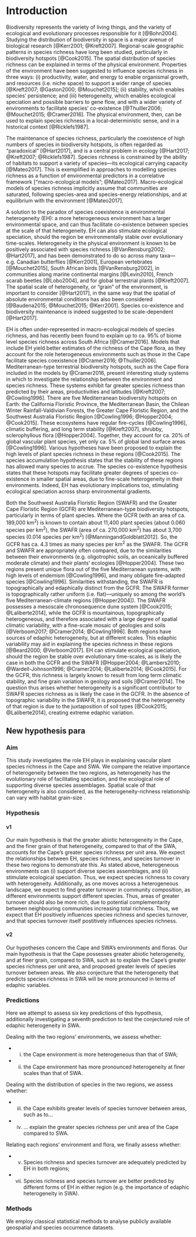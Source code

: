 # Introduction

Biodiversity represents the variety of living things, and the variety of ecological and evolutionary processes responsible for it [@Bohn2004]. Studying the distribution of biodiversity in space is a major avenue of biological research [@Kerr2001; @Kreft2007]. Regional-scale geographic patterns in species richness have long been studied, particularly in biodiversity hotspots [@Cook2015]. The spatial distribution of species richness can be explained in terms of the physical environment. Properties of the environment have been suggested to influence species richness in three ways: (i) productivity, water, and energy to enable organismal growth, and resources (i.e. niche space) to support a wider range of species [@Kreft2007; @Gaston2000; @Mouchet2015]; (ii) stability, which enables species' persistence; and (iii) heterogeneity, which enables ecological speciation and possible barriers to gene flow, and with a wider variety of environments to facilitate species’ co-existence [@Thuiller2006; @Mouchet2015; @Cramer2016]. The physical environment, then, can be used to explain species richness in a local-deterministic sense, and in a historical context [@Ricklefs1987].

The maintenance of species richness, particularly the coexistence of high numbers of species in biodiversity hotspots, is often regarded as "paradoxical" [@Hart2017], and is a central problem in ecology [@Hart2017; @Kreft2007; @Ricklefs1987]. Species richness is constrained by the ability of habitats to support a variety of species---its ecological carrying capacity [@Mateo2017]. This is exemplified in approaches to modelling species richness as a function of environmental predictors in a correlative framework ["macro-ecological models"; @Mateo2017]. Macro-ecological models of species richness implicitly assume that communities are saturated, following species-area and species-energy relationships, and at equilibrium with the environment [@Mateo2017]. <!--Whether these assumptions are valid remains debated [@refs; @SDM_aliens_ref; @SDMs_et_al_refs]. Despite this, correlative approaches are a useful tool when first researching specific questions concerning species richness and environmental conditions.-->

A solution to the paradox of species coexistence is environmental heterogeneity (EH): a more heterogeneous environment has a larger environmental space, and can thus facilitate co-existence between species at the scale of that heterogeneity. EH can also stimulate ecological speciation, should the region be environmentally stable over evolutionary time-scales. Heterogeneity in the physical environment is known to be positively associated with species richness [@VanRensburg2002; @Hart2017], and has been demonstrated to do so across many taxa---e.g. Canadian butterflies [@Kerr2001], European vertebrates [@Mouchet2015], South African birds [@VanRensburg2002], in communities along marine continental margins [@Levin2010], French scarab beetles [@Lobo2004], and for global terrestrial plants [@Kreft2007]. The spatial scale of heterogeneity, or "grain" of the environment, is important to consider [@Hart2017], in the same way that the spatial of absolute environmental conditions has also been considered [@Baudena2015; @Mouchet2015; @Kerr2001]. Species co-existence and biodiversity maintenance is indeed suggested to be scale-dependent [@Hart2017].

EH is often under-represented in macro-ecological models of species richness, and has recently been found to explain up to ca. 95% of biome level species richness across South Africa [@Cramer2016]. Models that include EH yield better estimates of the richness of the Cape flora, as they account for the role heterogeneous environments such as those in the Cape facilitate species coexistence [@Cramer2016; @Thuiller2006]. Mediterranean-type terrestrial biodiversity hotspots, such as the Cape flora included in the models by @Cramer2016, present interesting study systems in which to investigate the relationship between the environment and species richness. These systems exhibit far greater species richness than predicted by their areas, productivities and latitudes [@Kreft2007; @Cowling1996]. There are five Mediterranean biodiversity hotspots on Earth: the California Floristic Province, the Mediterranean Basin, the Chilean Winter Rainfall-Valdivian Forests, the Greater Cape Floristic Region, and the Southwest Australia Floristic Region [@Cowling1996; @Hopper2004; @Cook2015]. These ecosystems have regular fire-cycles [@Cowling1996], climatic buffering, and long term stability [@Kreft2007], shrubby, sclerophyllous flora [@Hopper2004]. Together, they account for ca. 20% of global vascular plant species, yet only ca. 5% of global land surface areas [@Cowling1996]. Various hypotheses have been proposed to explain the high levels of plant species richness in these regions [@Cook2015]. The species accumulation hypothesis states that the stability of these regions has allowed many species to accrue. The species co-existence hypothesis states that these hotspots may facilitate greater degrees of species co-existence in smaller spatial areas, due to fine-scale heterogeneity in their environments. Indeed, EH has evolutionary implications too, stimulating ecological speciation across sharp environmental gradients.

Both the Southwest Australia Floristic Region (SWAFR) and the Greater Cape Floristic Region (GCFR) are Mediterranean-type biodiversity hotspots, particularly in terms of plant species. Where the GCFR (with an area of ca. 189,000 km^2^) is known to contain about 11,400 plant species (about 0.060 species per km^2^), the SWAFR (area of ca. 270,000 km^2^) has about 3,700 species (0.014 species per km^2^) [@ManningandGoldblatt2012]. So, the GCFR has ca. 4.3 times as many species per km^2^ as the SWAFR. The GCFR and SWAFR are appropriately often compared, due to the similarities between their environments (e.g. oligotrophic soils, an oceanically buffered moderate climate) and their plants' ecologies [@Hopper2004]. These two regions present unique flora out of the five Mediterranean systems, with high levels of endemism [@Cowling1996], and many obligate fire-adapted species [@Cowling1996]. Similarities withstanding, the SWAFR is topographically and edaphically distinct from the GCFR. The SWAFR former is topographically rather uniform (i.e. flat)---uniquely so among the world's five Mediterranean-climate regions [@Hopper2004]). The SWAFR possesses a mesoscale chronosequence dune system [@Cook2015; @Laliberte2014], while the GCFR is mountainous, topographically heterogeneous, and therefore associated with a large degree of spatial climatic variability, with a fine-scale mosaic of geologies and soils [@Verboom2017; @Cramer2014; @Cowling1996]<!--TODO: Mike: I think you need to a bit more specific about the origins of the soils and the geologies. Just a sentence or so-->. Both regions have sources of edaphic heterogeneity, but at different scales. This edaphic variability may aid in explaining the species richness in these regions [@Beard2000; @Verboom2017]. EH can stimulate ecological speciation, should the region be stable over evolutionary time-scales, as is likely the case in both the GCFR and the SWAFR [@Hopper2004; @Lambers2010; @Wardell-Johnson1996; @Cramer2014; @Laliberte2014; @Cook2015]. For the GCFR, this richness is largely known to result from long term climatic stability, and fine grain variation in geology and soils [@Cramer2014]. The question thus arises whether heterogeneity is a significant contributor to SWAFR species richness as is likely the case in the GCFR. In the absence of topographic variability in the SWAFR, it is proposed that the heterogeneity of that region is due to the juxtaposition of soil types [@Cook2015; @Laliberte2014], creating extreme edaphic variation.

## New hypothesis para

<!--2018-04-13-->

### Aim

This study investigates the role EH plays in explaining vascular plant species richness in the Cape and SWA. We compare the relative importance of heterogeneity between the two regions, as heterogeneity has the evolutionary role of facilitating speciation, and the ecological role of supporting diverse species assemblages. Spatial scale of that heterogeneity is also considered, as the heterogeneity-richness relationship can vary with habitat grain-size <!--TODO: ref this above!-->.

### Hypothesis

#### v1

Our main hypothesis is that the greater abiotic heterogeneity in the Cape, and the finer grain of that heterogeneity, compared to that of the SWA, accounts for the Cape's greater species richness per unit area. We expect the relationships between EH, species richness, and species turnover in these two regions to demonstrate this. As stated above, heterogeneous environments can (i) support diverse species assemblages, and (ii) stimulate ecological speciation. Thus, we expect species richness to covary with heterogeneity. Additionally, as one moves across a heterogeneous landscape, we expect to find greater turnover in community composition, as different environments support different species. Thus<!--As our effort here is towards explaining the species richness of these two floras, we also explore how species richness may covary with species turnover---such that -->, areas of greater turnover should also be more rich, due to potential complementarity between neighbouring communities increasing total richness<!--There exist two hypothetical extremes for a rich community: Hence, we also investigate the whereh on ther contiuum of dissimilar lw richess to similar high richness-->. Thus, we expect that EH positively influences species richness and species turnover, and that species turnover itself postitively influences species richness.<!--Consequent to the Cape's greater heterogeneity, we expect to find quantifiably greater species turnover between areas in the Cape. This would concur with the Cape's greater species richness, as EH may not only support species rich Cape assemblages, but a diversity of complementary assemblages in the Cape-->

<!--2018-04-16-->

#### v2

Our hypotheses concern the Cape and SWA's environments and floras. Our main hypothesis is that the Cape possesses greater abiotic heterogeneity, and at finer grain, compared to SWA, such as to explain the Cape's greater species richness per unit area, and proposed greater levels of species turnover between areas. We also conjecture that the heterogeneity that predicts species richness in SWA will be more pronounced in terms of edaphic variables.

### Predictions

Here we attempt to assess six key predictions of this hypothesis, additionally investigating a seventh prediction to test the conjectured role of edaphic heterogeneity in SWA.

Dealing with the two regions' environments, we assess whether:

- (i) the Cape environment is more heterogeneous than that of SWA;
- (ii) the Cape environment has more pronounced heterogeneity at finer scales than that of SWA.

Dealing with the distribution of species in the two regions, we assess whether:

- (iii) the Cape exhibits greater levels of species turnover between areas, such as to...
- (iv) ... explain the greater species richness per unit area of the Cape compared to SWA.

Relating each regions' environment and flora, we finally assess whether:

- (v) Species richness and species turnover are adequately predicted by EH in both regions;
- (vii) Species richness and species turnover are better predicted by different forms of EH in either region (e.g. the importance of edaphic heterogeneity in SWA).

### Methods

We employ classical statistical methods to analyse publicly available geospatial and species occurrence datasets.
